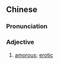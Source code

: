 ==Chinese==
{{zh-forms|t2=香艷|s=香艳}}

===Pronunciation===
{{zh-pron
|m=xiāngyàn
|c=hoeng1 jim6
|mn=qz,xm:hiong-iām/zz:hiang-iām
|cat=a
}}

===Adjective===
{{zh-adj}}

# [[amorous]]; [[erotic]]